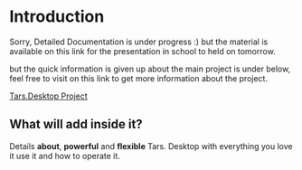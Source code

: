 # Introduction
 
Sorry, Detailed Documentation is under progress :) but the material is available on this link for the presentation in school to held on tomorrow.

but the quick information is given up about the main project is under below, feel free to visit on this link to get more information about the project.




[Tars.Desktop Project](https://docs.google.com/document/d/1ub3f-cJVsA3rWvTEHP2Uh0agKEOoSzBtfxMYbbbrvF8/edit?usp=sharing)

## What will add inside it?

Details **about**, **powerful** and **flexible** Tars. Desktop with everything you love it use it and how to operate it.

